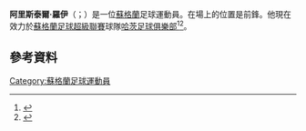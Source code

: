 '''阿里斯泰爾·羅伊'''（{{lang-en|Alistair Roy}}；{{bd|1997年|5月26日}}）是一位[[蘇格蘭|蘇格蘭]]足球運動員。在場上的位置是前鋒。他現在效力於[[蘇格蘭足球超級聯賽|蘇格蘭足球超級聯賽]]球隊[[哈茨足球俱樂部|哈茨足球俱樂部]]<ref>{{cite web | url=http://www.edinburghnews.scotsman.com/sport/football/hearts/hearts-coach-defends-decision-to-field-a-team-of-rookies-1-3516378 | title=Hearts coach defends decision to field a team of rookies | publisher=[[Edinburgh_Evening_News|Edinburgh Evening News]] | work=edinburghnews.scotsman.com | date=21 August 2014 | accessdate=24 August 2014 | archive-date=2018-06-30 | archive-url=https://web.archive.org/web/20180630024745/https://www.edinburghnews.scotsman.com/sport/football/hearts/hearts-coach-defends-decision-to-field-a-team-of-rookies-1-3516378 | dead-url=no }}</ref><ref>{{cite web | url=http://www.bbc.co.uk/sport/0/football/28767664 | title=Jordan White's double helped Livingston on their way to a comfortable win over Hearts | publisher=[[BBC_Sport|BBC Sport]] | work=bbc.co.uk/sport | date=20 August 2014 | accessdate=24 August 2014 | archive-date=2015-09-21 | archive-url=https://web.archive.org/web/20150921110330/http://www.bbc.co.uk/sport/0/football/28767664 | dead-url=no }}</ref>。
==參考資料==
{{Reflist}}

{{DEFAULTSORT:Roy, Alistair}}
[[Category:蘇格蘭足球運動員|Category:蘇格蘭足球運動員]]